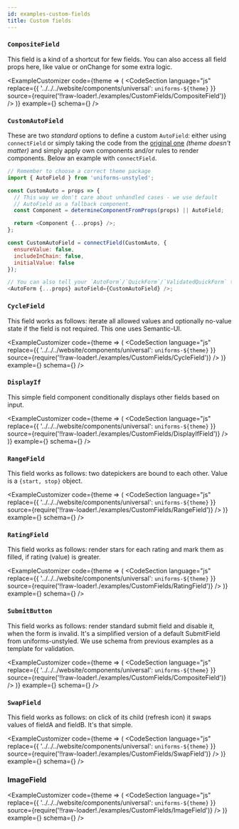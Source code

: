 ```yaml
---
id: examples-custom-fields
title: Custom fields
---
```











### `CompositeField`

This field is a kind of a shortcut for few fields. You can also access all
field props here, like value or onChange for some extra logic.

<ExampleCustomizer
  code={theme => (
    <CodeSection
      language="js"
      replace={{
        '../../../website/components/universal': `uniforms-${theme}`
      }}
      source={require('!!raw-loader!./examples/CustomFields/CompositeField')}
    />
  )}
  example={<ExamplesCompositeField />}
  schema={<CompositeFieldSchema />}
/>

### `CustomAutoField`

These are two _standard_ options to define a custom `AutoField`: either using `connectField` or simply taking the code from the [original one](https://github.com/vazco/uniforms/blob/master/packages/uniforms-unstyled/src/AutoField.js#L14-L47) _(theme doesn't matter)_ and simply apply own components and/or rules to render components. Below an example with `connectField`.

```js
// Remember to choose a correct theme package
import { AutoField } from 'uniforms-unstyled';

const CustomAuto = props => {
  // This way we don't care about unhandled cases - we use default
  // AutoField as a fallback component.
  const Component = determineComponentFromProps(props) || AutoField;

  return <Component {...props} />;
};

const CustomAutoField = connectField(CustomAuto, {
  ensureValue: false,
  includeInChain: false,
  initialValue: false
});

// You can also tell your `AutoForm`/`QuickForm`/`ValidatedQuickForm` to use it.
<AutoForm {...props} autoField={CustomAutoField} />;
```

### `CycleField`

This field works as follows: iterate all allowed values and optionally no-value
state if the field is not required. This one uses Semantic-UI.

<ExampleCustomizer
  code={theme => (
    <CodeSection
      language="js"
      replace={{
        '../../../website/components/universal': `uniforms-${theme}`
      }}
      source={require('!!raw-loader!./examples/CustomFields/CycleField')}
    />
  )}
  example={<ExamplesCycleField />}
  schema={<CycleFieldSchema />}
/>

### `DisplayIf`

This simple field component conditionally displays other fields based on input.

<ExampleCustomizer
  code={theme => (
    <CodeSection
      language="js"
      replace={{
        '../../../website/components/universal': `uniforms-${theme}`
      }}
      source={require('!!raw-loader!./examples/CustomFields/DisplayIfField')}
    />
  )}
  example={<ExamplesDisplayIfField />}
  schema={<DisplayIfFieldSchema />}
/>

### `RangeField`

This field works as follows: two datepickers are bound to each other.
Value is a `{start, stop}` object.

<ExampleCustomizer
  code={theme => (
    <CodeSection
      language="js"
      replace={{
        '../../../website/components/universal': `uniforms-${theme}`
      }}
      source={require('!!raw-loader!./examples/CustomFields/RangeField')}
    />
  )}
  example={<ExamplesRangeField />}
  schema={<RangeFieldSchema />}
/>

### `RatingField`

This field works as follows: render stars for each rating and mark them as
filled, if rating (value) is greater.

<ExampleCustomizer
  code={theme => (
    <CodeSection
      language="js"
      replace={{
        '../../../website/components/universal': `uniforms-${theme}`
      }}
      source={require('!!raw-loader!./examples/CustomFields/RatingField')}
    />
  )}
  example={<ExamplesRatingField />}
  schema={<RatingFieldSchema />}
/>

### `SubmitButton`

This field works as follows: render standard submit field and disable it, when
the form is invalid. It's a simplified version of a default SubmitField from
uniforms-unstyled. We use schema from previous examples as a template for validation.

<ExampleCustomizer
  code={theme => (
    <CodeSection
      language="js"
      replace={{
        '../../../website/components/universal': `uniforms-${theme}`
      }}
      source={require('!!raw-loader!./examples/CustomFields/CompositeField')}
    />
  )}
  example={<ExamplesSubmitField />}
  schema={<CompositeFieldSchema />}
/>

### `SwapField`

This field works as follows: on click of its child (refresh icon) it swaps values of fieldA
and fieldB. It's that simple.

<ExampleCustomizer
  code={theme => (
    <CodeSection
      language="js"
      replace={{
        '../../../website/components/universal': `uniforms-${theme}`
      }}
      source={require('!!raw-loader!./examples/CustomFields/SwapField')}
    />
  )}
  example={<ExamplesSwapField />}
  schema={<SwapFieldSchema />}
/>

### ImageField

<ExampleCustomizer
  code={theme => (
    <CodeSection
      language="js"
      replace={{
        '../../../website/components/universal': `uniforms-${theme}`
      }}
      source={require('!!raw-loader!./examples/CustomFields/ImageField')}
    />
  )}
  example={<ExamplesImageField />}
  schema={<ImageFieldSchema />}
/>
